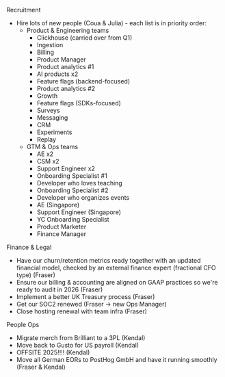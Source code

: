 Recruitment
* Hire lots of new people (Coua & Julia) - each list is in priority order:
  * Product & Engineering teams
    * Clickhouse (carried over from Q1)
    * Ingestion
    * Billing
    * Product Manager
    * Product analytics #1
    * AI products x2
    * Feature flags (backend-focused)
    * Product analytics #2
    * Growth
    * Feature flags (SDKs-focused)
    * Surveys
    * Messaging
    * CRM
    * Experiments
    * Replay
  * GTM & Ops teams
    * AE x2
    * CSM x2
    * Support Engineer x2
    * Onboarding Specialist #1
    * Developer who loves teaching
    * Onboarding Specialist #2
    * Developer who organizes events
    * AE (Singapore)
    * Support Engineer (Singapore)
    * YC Onboarding Specialist
    * Product Marketer
    * Finance Manager

Finance & Legal
* Have our churn/retention metrics ready together with an updated financial model, checked by an external finance expert (fractional CFO type) (Fraser)
* Ensure our billing & accounting are aligned on GAAP practices so we're ready to audit in 2026 (Fraser)
* Implement a better UK Treasury process (Fraser)
* Get our SOC2 renewed (Fraser -> new Ops Manager)
* Close hosting renewal with team infra (Fraser)

People Ops
* Migrate merch from Brilliant to a 3PL (Kendal)
* Move back to Gusto for US payroll (Kendal)
* OFFSITE 2025!!!! (Kendal)
* Move all German EORs to PostHog GmbH and have it running smoothly (Fraser & Kendal)
